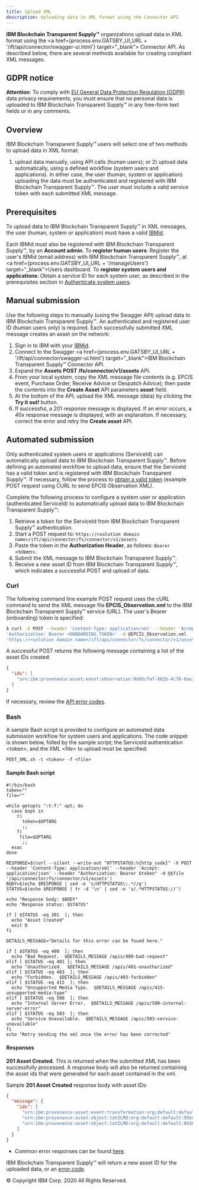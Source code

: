 ```yaml
---
title: Upload XML
description: Uploading data in XML format using the Connector API
---
```


<PageDescription>

**IBM Blockchain Transparent Supply™** organizations upload data in XML format using the <a href={process.env.GATSBY_UI_URL + '/ift/api/connector/swagger-ui.html'} target="_blank">
Connector API</a>. As described below, there are several methods available for creating compliant
XML messages.

</PageDescription>

## GDPR notice

**Attention**: To comply with <a target="_blank" href="https://gdpr.eu/">EU General
Data Protection Regulation (GDPR)</a> data privacy requirements, you must ensure
that no personal data is uploaded to IBM Blockchain Transparent Supply™ in any free-form text fields
or in any comments.

## Overview

IBM Blockchain Transparent Supply™ users will select one of two methods to upload data in XML format:
1) upload data manually, using API calls (human users); or 2) upload data automatically,
using a defined workflow (system users and applications). In either case, the user
(human, system or application) uploading the data must be authenticated and
registered with IBM Blockchain Transparent Supply™. The user must include a valid service token with
each submitted XML message.

## Prerequisites

To upload data to IBM Blockchain Transparent Supply™ in XML messages, the user (human, system or application)
must have a valid <a target="_blank" href="https://www.ibm.com/account/us-en/signup/register.html">IBMid</a>.

Each IBMid must also be registered with IBM Blockchain Transparent Supply™, by an **Account admin**. To **register human users**:
Register the user's IBMid (email address) with IBM Blockchain Transparent Supply™, at <a href={process.env.GATSBY_UI_URL + '/manageUsers'} target="_blank">Users dashboard</a>.
To **register system users and applications**: Obtain a service ID for each system user, as described
in the prerequisites section in [Authenticate system users](/managing-users/authenticate-system-users).

## Manual submission

Use the following steps to manually (using the Swagger API) upload data to IBM Blockchain Transparent Supply™.
An authenticated and registered user ID (human users only) is required. Each successfully
submitted XML message creates an asset on the network:

1. Sign in to IBM with your <a target="_blank" href="https://www.ibm.com/account/us-en/signup/register.html">IBMid</a>.
2. Connect to the Swagger <a href={process.env.GATSBY_UI_URL + '/ift/api/connector/swagger-ui.html'} target="_blank">IBM Blockchain Transparent Supply™ Connector API</a>.
3. Expand the **Assets** **POST /fs/connector/v1/assets** API.
4. From your local system, copy the XML message file contents (e.g. EPCIS event, Purchase Order, Receive Advice or Despatch Advice); then paste the contents into the **Create Asset** API parameters **asset** field.
5. At the bottom of the API, upload the XML message (data) by clicking the **Try it out!** button.
6. If successful, a 201 response message is displayed. If an error occurs, a 40x response message is displayed, with an explanation. If necessary, correct the error and retry the **Create asset** API.

## Automated submission

Only authenticated system users or applications (ServiceId) can automatically upload data
to IBM Blockchain Transparent Supply™. Before defining an automated workflow to upload data, ensure that the
ServiceId has a valid token and is registered with IBM Blockchain Transparent Supply™. If necessary, follow
the process to [obtain a valid token](/managing-users/authenticate-system-users) (example POST request
using CURL to send EPCIS Observation XML).

Complete the following process to configure a system user or application (authenticated
ServiceId) to automatically upload data to IBM Blockchain Transparent Supply™:

1. Retrieve a token for the ServiceId from IBM Blockchain Transparent Supply™ authentication.
1. Start a POST request to: `https://<solution domain name>/ift/api/connector/fs/connector/v1/assets`
1. Paste the token in the **Authorization Header**, as follows: `Bearer` &lt;token&gt;.
1. Submit the XML message to IBM Blockchain Transparent Supply™.
1. Receive a new asset ID from IBM Blockchain Transparent Supply™, which indicates a successful POST and upload of data.

### Curl

The following command line example POST request uses the cURL command to send the XML message
file **EPCIS_Observation.xml** to the IBM Blockchain Transparent Supply™ service (URL). The user's Bearer (onboarding)
token is specified:

```bash
$ curl -X POST --header 'Content-Type: application/xml' --header 'Accept: application/json' --header
'Authorization: Bearer <ONBOARDING_TOKEN>' -d @EPCIS_Observation.xml
'https://<solution domain name>/ift/api/connector/fs/connector/v1/assets'
```

A successful POST returns the following message containing a list of the asset IDs created:

```json
{
  "ids": [
    "urn:ibm:provenance:asset:event:observation:9dd5cfaf-802b-4c70-8ae3-0770232f61a1:default:default:e2952199846fee144b34f06ea5485d2afbb04edc7297c03bf19c03ab8b3060e6"
  ]
}
```

If necessary, review the [API error codes](/apis/api-error-codes).

### Bash

A sample Bash script is provided to configure an automated data submission
workflow for system users and applications. The code snippet
is shown below, folled by the sample script; the ServiceId authentication
&lt;token&gt;, and the XML &lt;file&gt; to upload must be specified:

```
POST_XML.sh -t <token> -f <file>
```

#### Sample Bash script

```
#!/bin/bash
token=""
file=""

while getopts ":t:f:" opt; do
  case $opt in
    t)
      token=$OPTARG
      ;;
    f)
     file=$OPTARG
      ;;
  esac
done

RESPONSE=$(curl --silent --write-out "HTTPSTATUS:%{http_code}" -X POST --header 'Content-Type: application/xml' --header 'Accept: application/json' --header "Authorization: Bearer $token" -d @$file '/api/connector/fs/connector/v1/assets')
BODY=$(echo $RESPONSE | sed -e 's/HTTPSTATUS\:.*//g')
STATUS=$(echo $RESPONSE | tr -d '\n' | sed -e 's/.*HTTPSTATUS://')

echo "Response body: $BODY"
echo "Response status: $STATUS"

if [ $STATUS -eq 201  ]; then
  echo "Asset Created"
  exit 0
fi

DETAILS_MESSAGE="Details for this error can be found here."

if [ $STATUS -eq 400  ]; then
  echo "Bad Request.  $DETAILS_MESSAGE /apis/400-bad-request"
elif [ $STATUS -eq 401 ]; then
  echo "Unauthorized.  $DETAILS_MESSAGE /apis/401-unauthorized"
elif [ $STATUS -eq 403  ]; then
  echo "Forbidden.  $DETAILS_MESSAGE /apis/403-forbidden"
elif [ $STATUS -eq 415  ]; then
  echo "Unsupported Media Type.  $DETAILS_MESSAGE /apis/415-unsupported-media-type"
elif [ $STATUS -eq 500  ]; then
  echo "Internal Server Error.  $DETAILS_MESSAGE /apis/500-internal-server-error"
elif [ $STATUS -eq 503  ]; then
  echo "Service Unavailable.  $DETAILS_MESSAGE /apis/503-service-unavailable"
fi
echo "Retry sending the xml once the error has been corrected"
```


#### Responses

**201 Asset Created.**  This is returned when the submitted XML has been successfully
processed.  A response body will also be returned containing the asset ids that were
generated for each asset contained in the xml.

Sample **201 Asset Created** response body with asset IDs:

```json
{
  "message": {
    "ids": [
      "urn:ibm:provenance:asset:event:transformation:org:default:default:dbdadc0dc3b2d36d4028c1d8f24b090cea63c5017b1d272fd688d9189907e10e",
      "urn:ibm:provenance:asset:object:lotILMD:org:default:default:95bc06fef9dd2a7081bdb795399b7d1c8f52dfc6630d095d2dda10620b421c4a",
      "urn:ibm:provenance:asset:object:lotILMD:org:default:default:0d38c56f0886a5cd7ee69fd63030b170bbc0997a926e441ecba7296410db6335"
    ]
  }
}
```

* Common error responses can be found [here](/apis/connector-api-error-messages).

IBM Blockchain Transparent Supply™ will return a new asset ID for the uploaded data, or an
[error code](/apis/api-error-codes).

<PageCopyright>© Copyright IBM Corp. 2020 All Rights Reserved.</PageCopyright>

